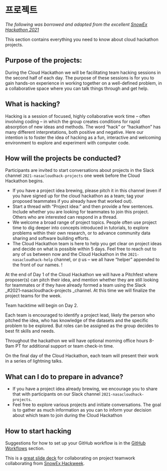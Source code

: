 # 프로젝트

*The following was borrowed and adapted from the excellent [SnowEx Hackathon 2021](https://snowex-hackweek.github.io/website/projects/index.html)*

This section contains everything you need to know about cloud hackathon projects.

## Purpose of the projects:

During the Cloud Hackathon we will be facilitating team hacking sessions in the second half of each day. The purpose of these sessions is for you to gain hands-on experience in working together on a well-defined problem, in a collaborative space where you can talk things through and get help.


## What is hacking?

Hacking is a session of focused, highly collaborative work time – often involving coding – in which the group creates conditions for rapid absorption of new ideas and methods. The word “hack” or “hackathon” has many different interpretations, both positive and negative. Here our intention is to foster the idea of hacking as a fun, interactive and welcoming environment to explore and experiment with computer code.


## How will the projects be conducted?


Participants are invited to start conversations about projects in the Slack channel `2021-nasacloudhack-projects` one week before the Cloud Hackathon begins.

- If you have a project idea brewing, please pitch it in this channel (even if you have signed up for the cloud hackathon as a team; tag your proposed teammates if you already have that worked out).
- Start a thread with “Project idea:” and then provide a few sentences. Include whether you are looking for teammates to join this project. Others who are interested can respond in a thread.
- We welcome a broad range of project topics. People often use project time to dig deeper into concepts introduced in tutorials, to explore problems within their own research, or to advance community data sharing and software building efforts.
- The Cloud Hackathon team is here to help you get clear on project ideas and decide on what is possible within 5 days. Feel free to reach out to any of us between now and the Cloud Hackathon in the `2021-nasacloudhack-help` channel, or `@` us – we all have “helper” appended to the front of our names.  !

At the end of Day 1 of the Cloud Hackathon we will have a Pitchfest where proposer(s) can pitch their idea, and mention whether they are still looking for teammates or if they have already formed a team using the Slack _#2021-nasacloudhack-projects _channel. At this time we will finalize the project teams for the week.

Team hacktime will begin on Day 2.

Each team is encouraged to identify a project lead, likely the person who pitched the idea, who has knowledge of the datasets and the specific problem to be explored. But roles can be assigned as the group decides to best fit skills and needs.

Throughout the hackathon we will have optional morning office hours 8-9am PT for additional support or team check-in time.

On the final day of the Cloud Hackathon, each team will present their work in a series of lightning talks.

## What can I do to prepare in advance?

* If you have a project idea already brewing, we encourage you to share that with participants on our Slack channel `2021-nasacloudhack-projects`.
* Feel free to explore various projects and initiate conversations. The goal is to gather as much information as you can to inform your decision about which team to join during the Cloud Hackathon

## How to start hacking

Suggestions for how to set up your GitHub workflow is in the [GitHub Workflows](https://nasa-openscapes.github.io/2021-Cloud-Hackathon/logistics/prerequisites.html) section.

This is a [great slide deck](https://docs.google.com/presentation/d/1qJDpFdS42kF5pcrbmxm1xFWzNoNamVrnMFelwAOh73Q/edit#slide=id.p) for collaborating on project teamwork collaborating from [SnowEx Hackweek](https://snowex-hackweek.github.io/website/index.html).